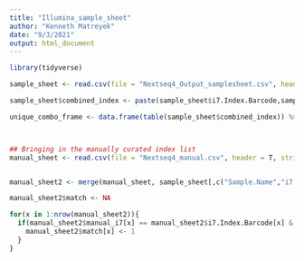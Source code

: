 ```yaml
---
title: "Illumina_sample_sheet"
author: "Kenneth Matreyek"
date: "9/3/2021"
output: html_document
---
```


```r
library(tidyverse)
```

```r
sample_sheet <- read.csv(file = "Nextseq4_Output_samplesheet.csv", header = T, stringsAsFactors = F)

sample_sheet$combined_index <- paste(sample_sheet$i7.Index.Barcode,sample_sheet$i5.Index.Barcode,sep="_")

unique_combo_frame <- data.frame(table(sample_sheet$combined_index)) %>% arrange(desc(Freq))



## Bringing in the manually curated index list
manual_sheet <- read.csv(file = "Nextseq4_manual.csv", header = T, stringsAsFactors = F)


manual_sheet2 <- merge(manual_sheet, sample_sheet[,c("Sample.Name","i7.Index.Barcode","i5.Index.Barcode")])

manual_sheet2$match <- NA

for(x in 1:nrow(manual_sheet2)){
  if(manual_sheet2$manual_i7[x] == manual_sheet2$i7.Index.Barcode[x] & manual_sheet2$manual_i5[x] == manual_sheet2$i5.Index.Barcode[x]){
    manual_sheet2$match[x] <- 1
  }
}



```
